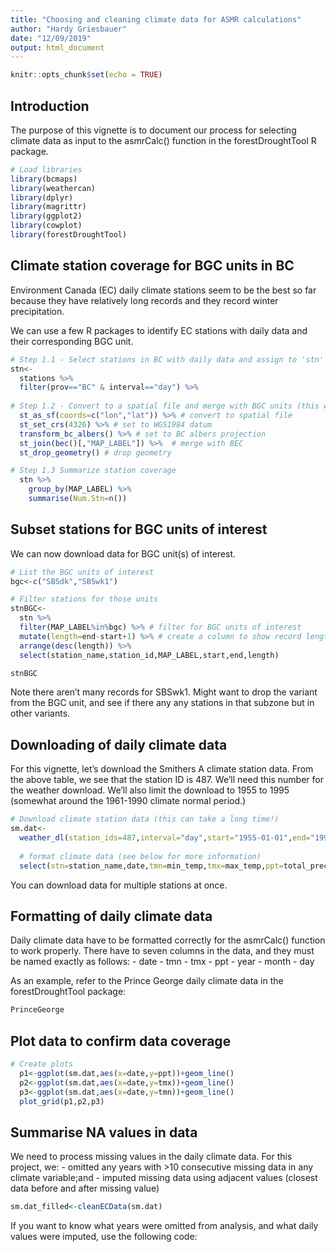```yaml
---
title: "Choosing and cleaning climate data for ASMR calculations"
author: "Hardy Griesbauer"
date: "12/09/2019"
output: html_document
---
```


```r
knitr::opts_chunk$set(echo = TRUE)
```

## Introduction
The purpose of this vignette is to document our process for selecting climate data as input to the asmrCalc() function in the forestDroughtTool R package.

```r

# Load libraries
library(bcmaps)
library(weathercan)
library(dplyr)
library(magrittr)
library(ggplot2)
library(cowplot)
library(forestDroughtTool)

```

## Climate station coverage for BGC units in BC
Environment Canada (EC) daily climate stations seem to be the best so far because they have relatively long records and they record winter precipitation.

We can use a few R packages to identify EC stations with daily data and their corresponding BGC unit.

```r

# Step 1.1 - Select stations in BC with daily data and assign to 'stn'
stn<-
  stations %>% 
  filter(prov=="BC" & interval=="day") %>%  
  
# Step 1.2 - Convert to a spatial file and merge with BGC units (this will take awhile!)
  st_as_sf(coords=c("lon","lat")) %>% # convert to spatial file
  st_set_crs(4326) %>% # set to WGS1984 datum
  transform_bc_albers() %>% # set to BC albers projection
  st_join(bec()[,"MAP_LABEL"]) %>%  # merge with BEC
  st_drop_geometry() # drop geometry

# Step 1.3 Summarize station coverage
  stn %>% 
    group_by(MAP_LABEL) %>%
    summarise(Num.Stn=n())

```  

## Subset stations for BGC units of interest
We can now download data for BGC unit(s) of interest.
```r
# List the BGC units of interest
bgc<-c("SBSdk","SBSwk1")

# Filter stations for those units
stnBGC<-
  stn %>% 
  filter(MAP_LABEL%in%bgc) %>% # filter for BGC units of interest
  mutate(length=end-start+1) %>% # create a column to show record length
  arrange(desc(length)) %>% 
  select(station_name,station_id,MAP_LABEL,start,end,length)

stnBGC

```

Note there aren't many records for SBSwk1.  Might want to drop the variant from the BGC unit, and see if there any any stations in that subzone but in other variants.

## Downloading of daily climate data
For this vignette, let's download the Smithers A climate station data. From the above table, we see that the station ID is 487.  We'll need this number for the weather download.  We'll also limit the download to 1955 to 1995 (somewhat around the 1961-1990 climate normal period.)

```r

# Download climate station data (this can take a long time!)
sm.dat<-
  weather_dl(station_ids=487,interval="day",start="1955-01-01",end="1995-12-31") %>%
  
  # format climate data (see below for more information)
  select(stn=station_name,date,tmn=min_temp,tmx=max_temp,ppt=total_precip,year,month,day)

```

You can download data for multiple stations at once.

## Formatting of daily climate data
Daily climate data have to be formatted correctly for the asmrCalc() function to work properly.  There have to seven columns in the data, and they must be named exactly as follows:
- date
- tmn
- tmx
- ppt
- year
- month
- day

As an example, refer to the Prince George daily climate data in the forestDroughtTool package:

```r

PrinceGeorge
```

## Plot data to confirm data coverage

```r

# Create plots 
  p1<-ggplot(sm.dat,aes(x=date,y=ppt))+geom_line()
  p2<-ggplot(sm.dat,aes(x=date,y=tmx))+geom_line()
  p3<-ggplot(sm.dat,aes(x=date,y=tmn))+geom_line()
  plot_grid(p1,p2,p3)

```

## Summarise NA values in data
We need to process missing values in the daily climate data.  For this project, we:
- omitted any years with >10 consecutive missing data in any climate variable;and
- imputed missing data using adjacent values (closest data before and after missing value)

```r
sm.dat_filled<-cleanECData(sm.dat)

```

If you want to know what years were omitted from analysis, and what daily values were imputed, use the following code:

```r


```

